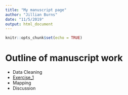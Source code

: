 ```yaml
---
title: "My manuscript page"
author: "Jillian Burns"
date: "11/5/2019"
output: html_document
---
```


```r
knitr::opts_chunk$set(echo = TRUE)
```

# Outline of manuscript work

- Data Cleaning
- [Exercise_1](Exercise_1.html)
- Mapping
- Discussion
